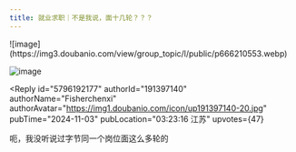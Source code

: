 ```yaml
---
title: 就业求职｜不是我说，面十几轮？？？
---
```



<Forum groupName="00后人生研究室" groupUrl="https://www.douban.com/group/739053/" archivedAt="2025-05-16T14:16:18.237Z">
  <Post
    id="313333596"
    title="就业求职｜不是我说，面十几轮？？？"
    url="https://www.douban.com/group/topic/313333596/?_spm_id=MjIwOTIyODc5"
    pubTime="2024-11-30"
    highlightUserId="191397140"
  >
![image](https://img3.doubanio.com/view/group_topic/l/public/p666210553.webp)

![image](https://img3.doubanio.com/view/group_topic/l/public/p666210552.webp)

<Reply
  id="5796192177"
  authorId="191397140"
  authorName="Fisherchenxi"
  authorAvatar="https://img1.doubanio.com/icon/up191397140-20.jpg"
  pubTime="2024-11-03"
  pubLocation="03:23:16 江苏"
  upvotes={47}
>
呃，我没听说过字节同一个岗位面这么多轮的
</Reply>
  </Post>
</Forum>
